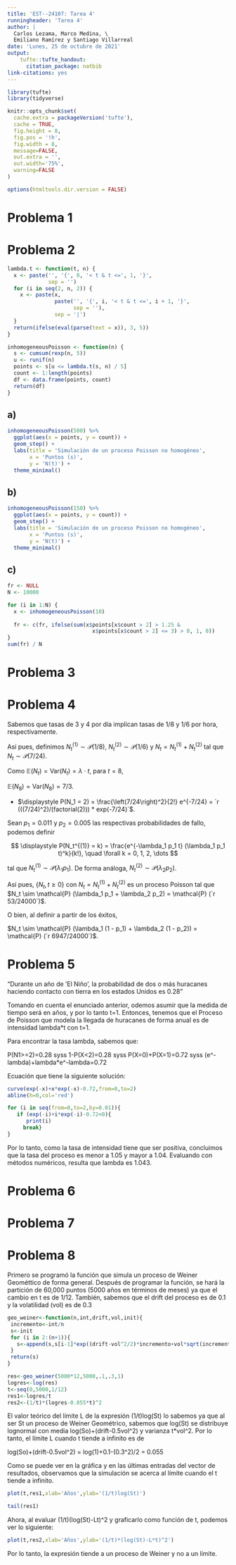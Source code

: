 ```yaml
---
title: 'EST--24107: Tarea 4'
runningheader: 'Tarea 4'
author: |
  Carlos Lezama, Marco Medina, \
  Emiliano Ramírez y Santiago Villarreal
date: 'Lunes, 25 de octubre de 2021'
output:
    tufte::tufte_handout:
      citation_package: natbib
link-citations: yes
---
```


```r
library(tufte)
library(tidyverse)

knitr::opts_chunk$set(
  cache.extra = packageVersion('tufte'),
  cache = TRUE,
  fig.height = 8,
  fig.pos = '!h',
  fig.width = 8,
  message=FALSE,
  out.extra = '',
  out.width='75%',
  warning=FALSE
)

options(htmltools.dir.version = FALSE)
```

# Problema 1

\newpage

# Problema 2

```r
lambda.t <- function(t, n) {
  x <- paste('', '{', 0, '< t & t <=', 1, '}',
             sep = '')
  for (i in seq(2, n, 2)) {
    x <- paste(x,
               paste('', '{', i, '< t & t <=', i + 1, '}',
                     sep = ''),
               sep = '|')
  }
  return(ifelse(eval(parse(text = x)), 3, 5))
}

inhomogeneousPoisson <- function(n) {
  s <- cumsum(rexp(n, 5))
  u <- runif(n)
  points <- s[u <= lambda.t(s, n) / 5]
  count <- 1:length(points)
  df <- data.frame(points, count)
  return(df)
}
```

## a)

```r
inhomogeneousPoisson(500) %>%
  ggplot(aes(x = points, y = count)) +
  geom_step() +
  labs(title = 'Simulación de un proceso Poisson no homogéneo',
       x = 'Puntos (s)',
       y = 'N(t)') +
  theme_minimal()
```

## b)

```r
inhomogeneousPoisson(150) %>%
  ggplot(aes(x = points, y = count)) +
  geom_step() +
  labs(title = 'Simulación de un proceso Poisson no homogéneo',
       x = 'Puntos (s)',
       y = 'N(t)') +
  theme_minimal()
```

## c)

```r
fr <- NULL
N <- 10000

for (i in 1:N) {
  x <- inhomogeneousPoisson(10)
  
  fr <- c(fr, ifelse(sum(x$points[x$count > 2] > 1.25 &
                           x$points[x$count > 2] <= 3) > 0, 1, 0))
}
sum(fr) / N
```

\newpage

# Problema 3

\newpage

# Problema 4

Sabemos que tasas de $3$ y $4$ por día implican tasas de $1/8$ y $1/6$ por hora, respectivamente.

Así pues, definimos $\displaystyle N^{(1)}_t \sim \mathcal{P}(1/8)$, $\displaystyle N^{(2)}_t \sim \mathcal{P}(1/6)$ y $\displaystyle N_t = N^{(1)}_t + N^{(2)}_t$ tal que $\displaystyle N_t \sim \mathcal{P}(7/24)$.

Como $\mathbb{E}(N_t) = \text{Var}(N_t) = \lambda \cdot t$, para $t = 8$,

$\mathbb{E}(N_8) = \text{Var}(N_8) = 7/3$.

* $\displaystyle P(N_1 = 2) = \frac{\left(7/24\right)^2}{2!} e^{-7/24} = `r (((7/24)^2)/(factorial(2))) * exp(-7/24)`$.

Sean $p_1 = 0.011$ y $p_2 = 0.005$ las respectivas probabilidades de fallo, podemos definir

$$
\displaystyle P(N_t^{(1)} = k) = \frac{e^{-\lambda_1 p_1 t} (\lambda_1 p_1 t)^k}{k!}, \quad \forall k = 0, 1, 2, \dots
$$

tal que $N^{(1)}_t \sim \mathcal{P} (\lambda_1 p_1)$. De forma análoga, $N^{(2)}_t \sim \mathcal{P} (\lambda_2 p_2)$.

Así pues, $\left\{ N_t, t \geq 0 \right\}$ con $N_t = N^{(1)}_t + N^{(2)}_t$ es un proceso Poisson tal que $N_t \sim \mathcal{P} (\lambda_1 p_1 + \lambda_2 p_2) = \mathcal{P} (`r 53/24000`)$.

O bien, al definir a partir de los éxitos,

$N_t \sim \mathcal{P} (\lambda_1 (1 - p_1) + \lambda_2 (1 - p_2)) = \mathcal{P} (`r 6947/24000`)$.

\newpage

# Problema 5

“Durante un año de ’El Niño’, la probabilidad de dos o más huracanes
haciendo contacto con tierra en los estados Unidos es 0.28”

Tomando en cuenta el enunciado anterior, odemos asumir que la medida de tiempo será en años, y por lo tanto t=1. Entonces, tenemos que el Proceso de Poisson que modela la llegada de huracanes de forma anual es de intensidad lambda*t con t=1. 

Para encontrar la tasa lambda, sabemos que:

P(N1>=2)=0.28 syss 1-P(X<2)=0.28 syss P(X=0)+P(X=1)=0.72
syss (e^-lambda)+lambda*e^-lambda=0.72

Ecuación que tiene la siguiente solución: 


```r
curve(exp(-x)+x*exp(-x)-0.72,from=0,to=2)
abline(h=0,col='red')
```

```r
for (i in seq(from=0,to=2,by=0.01)){
   if (exp(-i)+i*exp(-i)-0.72<0){
      print(i)
     break}
}
```

Por lo tanto, como la tasa de intensidad tiene que ser positiva, concluimos que la tasa del proceso es menor a 1.05 y mayor a 1.04. Evaluando con métodos numéricos, resulta que lambda es 1.043.

\newpage

# Problema 6

\newpage

# Problema 7

\newpage

# Problema 8

Primero se programó la función que simula un proceso de Weiner Geométtico de forma general. Después de programar la función, se hará la partición de 60,000 puntos (5000 años en términos de meses) ya que el cambio en t es de 1/12. También, sabemos que el drift del proceso es de 0.1 y la volatilidad (vol) es de 0.3

```r
geo_weiner<-function(n,int,drift,vol,init){
 incremento<-int/n
 s<-init
 for (i in 2:(n+1)){
   s<-append(s,s[i-1]*exp((drift-vol^2/2)*incremento+vol*sqrt(incremento)*rnorm(1)))
 }
 return(s)
}
```

```r
res<-geo_weiner(5000*12,5000,.1,.3,1)
logres<-log(res)
t<-seq(0,5000,1/12)
res1<-logres/t
res2<-(1/t)*(logres-0.055*t)^2
```

El valor teórico del límite L de la expresión (1/t)log(St) lo sabemos ya que al ser St un proceso de Weiner Geométrico, sabemos que log(St) se distribuye lognormal con media log(So)+(drift-0.5vol^2) y varianza t*vol^2. Por lo tanto, el límite L cuando t tiende a infinito es de 

log(So)+(drift-0.5vol^2) = log(1)+0.1-(0.3^2)/2 = 0.055

Como se puede ver en la gráfica y en las últimas entradas del vector de resultados, observamos que la simulación se acerca al límite cuando el t tiende a infinito.

```r
plot(t,res1,xlab='Años',ylab='(1/t)log(St)')
```

```r
tail(res1)
```
Ahora, al evaluar (1/t)(log(St)-Lt)^2 y graficarlo como función de t, podemos ver lo siguiente:

```r
plot(t,res2,xlab='Años',ylab='(1/t)*(log(St)-L*t)^2')
```
Por lo tanto, la expresión tiende a un proceso de Weiner y no a un límite.

\newpage

\bibliography{}
